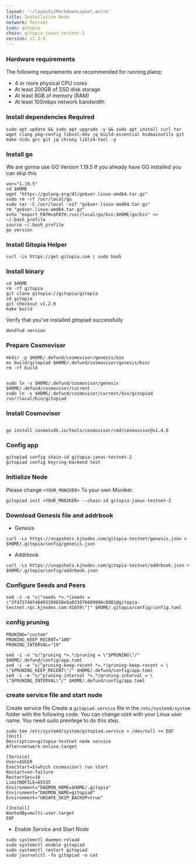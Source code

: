 ```yaml
---
layout: '~/layouts/MarkdownLayout.astro'
title: Installation Node
network: Testnet
icon: gitopia
chain: gitopia-janus-testnet-2
version: v1.2.0
---
```


### Hardware requirements

The following requirements are recommended for running planq:

- 4 or more physical CPU cores
- At least 200GB of SSD disk storage
- At least 8GB of memory (RAM)
- At least 100mbps network bandwidth


### Install dependencies Required

```
sudo apt update && sudo apt upgrade -y && sudo apt install curl tar wget clang pkg-config libssl-dev jq build-essential bsdmainutils git make ncdu gcc git jq chrony liblz4-tool -y
```

### Install go

We are gonna use GO Version 1.19.5
If you already have GO installed you can skip this 

```
ver="1.19.5"
cd $HOME
wget "https://golang.org/dl/go$ver.linux-amd64.tar.gz"
sudo rm -rf /usr/local/go
sudo tar -C /usr/local -xzf "go$ver.linux-amd64.tar.gz"
rm "go$ver.linux-amd64.tar.gz"
echo "export PATH=$PATH:/usr/local/go/bin:$HOME/go/bin" >> ~/.bash_profile
source ~/.bash_profile
go version
```

### Install Gitopia Helper
```
curl -Ls https://get.gitopia.com | sudo bash
```

### Install binary

```
cd $HOME
rm -rf gitopia
git clone gitopia://gitopia/gitopia
cd gitopia
git checkout v1.2.0
make build
```

Verify that you've installed gitopiad successfully

```
dendfud version
```

### Prepare Cosmovisor
```
mkdir -p $HOME/.defund/cosmovisor/genesis/bin
mv build/gitopiad $HOME/.defund/cosmovisor/genesis/bin/
rm -rf build


sudo ln -s $HOME/.defund/cosmovisor/genesis $HOME/.defund/cosmovisor/current
sudo ln -s $HOME/.defund/cosmovisor/current/bin/gitopiad /usr/local/bin/gitopiad
```

### Install Cosmovisor
```

go install cosmossdk.io/tools/cosmovisor/cmd/cosmovisor@v1.4.0
```

### Config app

```
gitopiad config chain-id gitopia-janus-testnet-2
gitopiad config keyring-backend test
```

### Initialize Node

Please change `<YOUR_MONIKER>` To your own Moniker.

```
gitopiad init <YOUR_MONIKER> --chain-id gitopia-janus-testnet-2
```

### Download Genesis file and addrbook

- Genesis

```
curl -Ls https://snapshots.kjnodes.com/gitopia-testnet/genesis.json > $HOME/.gitopia/config/genesis.json
```

- Addrbook

```
curl -Ls https://snapshots.kjnodes.com/gitopia-testnet/addrbook.json > $HOME/.gitopia/config/addrbook.json
```

### Configure Seeds and Peers

```
sed -i -e "s|^seeds *=.*|seeds = \"3f472746f46493309650e5a033076689996c8881@gitopia-testnet.rpc.kjnodes.com:41659\"|" $HOME/.gitopia/config/config.toml
```

### config pruning

```
PRUNING="custom"
PRUNING_KEEP_RECENT="100"
PRUNING_INTERVAL="19"

sed -i -e "s/^pruning *=.*/pruning = \"$PRUNING\"/" $HOME/.defund/config/app.toml
sed -i -e "s/^pruning-keep-recent *=.*/pruning-keep-recent = \
\"$PRUNING_KEEP_RECENT\"/" $HOME/.defund/config/app.toml
sed -i -e "s/^pruning-interval *=.*/pruning-interval = \
\"$PRUNING_INTERVAL\"/" $HOME/.defund/config/app.toml
```


### create service file and start node

Create service file
Create a `gitopiad.service` file in the `/etc/systemd/system` folder with the following code. 
You can change `USER` with your Linux user name. You need sudo previlege to do this step.

```
sudo tee /etc/systemd/system/gitopiad.service > /dev/null << EOF
[Unit]
Description=gitopia-testnet node service
After=network-online.target

[Service]
User=$USER
ExecStart=$(which cosmovisor) run start
Restart=on-failure
RestartSec=10
LimitNOFILE=65535
Environment="DAEMON_HOME=$HOME/.gitopia"
Environment="DAEMON_NAME=gitopiad"
Environment="UNSAFE_SKIP_BACKUP=true"

[Install]
WantedBy=multi-user.target
EOF
```

- Enable Service and Start Node

```
sudo systemctl daemon-reload
sudo systemctl enable gitopiad
sudo systemctl restart gitopiad
sudo journalctl -fu gitopiad -o cat
```
